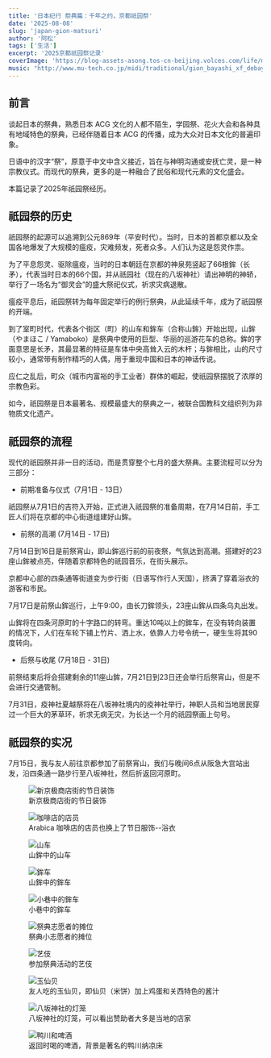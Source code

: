 ```yaml
---
title: '日本纪行 祭典篇：千年之约，京都祇园祭'
date: '2025-08-08'
slug: 'japan-gion-matsuri'
author: '阿松'
tags: ['生活']
excerpt: '2025京都祇园祭记录'
coverImage: 'https://blog-assets-asong.tos-cn-beijing.volces.com/life/matsuri/gionmatsuti_cover.jpg'
music: "http://www.mu-tech.co.jp/midi/traditional/gion_bayashi_xf_debayashi.mp3"
---
```


## 前言
谈起日本的祭典，熟悉日本 ACG 文化的人都不陌生，学园祭、花火大会和各种具有地域特色的祭典，已经伴随着日本 ACG 的传播，成为大众对日本文化的普遍印象。

日语中的汉字“祭”，原意于中文中含义接近，旨在与神明沟通或安抚亡灵，是一种宗教仪式。而现代的祭典，更多的是一种融合了民俗和现代元素的文化盛会。

本篇记录了2025年祇园祭经历。
## 祇园祭的历史
祇园祭的起源可以追溯到公元869年（平安时代）。当时，日本的首都京都以及全国各地爆发了大规模的瘟疫，灾难频发，死者众多。人们认为这是怨灵作祟。

为了平息怨灵、驱除瘟疫，当时的日本朝廷在京都的神泉苑竖起了66根鉾（长矛），代表当时日本的66个国，并从祇园社（现在的八坂神社）请出神明的神轿，举行了一场名为“御灵会”的盛大祭祀仪式，祈求灾病退散。

瘟疫平息后，祇园祭转为每年固定举行的例行祭典，从此延续千年，成为了祇园祭的开端。

到了室町时代，代表各个街区（町）的山车和鉾车（合称山鉾）开始出现，山鉾（やまほこ / Yamaboko）是祭典中使用的巨型、华丽的巡游花车的总称。鉾的字面意思是长矛，其最显著的特征是车体中央高耸入云的木杆；与鉾相比，山的尺寸较小，通常带有制作精巧的人偶，用于重现中国和日本的神话传说。

<InlineExplanation explanation="15世纪因将军继承人之争而爆发的内战。各方势力在京都混战 11 年，被视作日本战国时代的开端">应仁之乱</InlineExplanation>后，町众（城市内富裕的手工业者）群体的崛起，使祇园祭摆脱了浓厚的宗教色彩。

如今，祇园祭是日本最著名、规模最盛大的祭典之一，被联合国教科文组织列为非物质文化遗产。
## 祇园祭的流程
现代的祇园祭并非一日的活动，而是贯穿整个七月的盛大祭典。主要流程可以分为三部分：

- 前期准备与仪式（7月1日 - 13日）

祇园祭从7月1日的吉符入开始，正式进入祇园祭的准备周期，在7月14日前，手工匠人们将在京都的中心街道组建好山鉾。

- 前祭的高潮 (7月14日 - 17日)

7月14日到16日是前祭宵山，即山鉾巡行前的前夜祭，气氛达到高潮。搭建好的23座山鉾被点亮，伴随着京都特色的祇园音乐，在街头展示。

京都中心部的四条通等街道变为步行街（日语写作行人天国），挤满了穿着浴衣的游客和市民。

7月17日是前祭山鉾巡行，上午9:00，由长刀鉾领头，23座山鉾从四条乌丸出发。

山鉾将在四条河原町的十字路口的转弯。重达10吨以上的鉾车，在没有转向装置的情况下，人们在车轮下铺上竹片、洒上水，依靠人力号令统一，硬生生将其90度转向。

- 后祭与收尾 (7月18日 - 31日)

前祭结束后将会搭建剩余的11座山鉾，7月21日到23日还会举行后祭宵山，但是不会进行交通管制。

7月31日，疫神社夏越祭将在八坂神社境内的疫神社举行，神职人员和当地居民穿过一个巨大的茅草环，祈求无病无灾，为长达一个月的祇园祭画上句号。

## 祇园祭的实况

7月15日，我与友人前往京都参加了前祭宵山，我们与晚间6点从阪急大宫站出发，沿四条通一路步行至八坂神社，然后折返回河原町。

<figure>
    <img src="https://blog-assets-asong.tos-cn-beijing.volces.com/life/matsuri/shinkyogoku.jpg" alt="新京极商店街的节日装饰" />
    <figcaption style={{textAlign: 'center'}}>新京极商店街的节日装饰</figcaption>
</figure>

<figure>
    <img src="https://blog-assets-asong.tos-cn-beijing.volces.com/life/matsuri/arabica_kimono_girl.jpg" alt="咖啡店的店员" />
    <figcaption style={{textAlign: 'center'}}>Arabica 咖啡店的店员也换上了节日服饰--浴衣</figcaption>
</figure>

<figure>
    <img src="https://blog-assets-asong.tos-cn-beijing.volces.com/life/matsuri/yama_1.jpg" alt="山车" />
    <figcaption style={{textAlign: 'center'}}>山鉾中的山车</figcaption>
</figure>

<figure>
    <img src="https://blog-assets-asong.tos-cn-beijing.volces.com/life/matsuri/yamahoko.jpg" alt="鉾车" />
    <figcaption style={{textAlign: 'center'}}>山鉾中的鉾车</figcaption>
</figure>

<figure>
    <img src="https://blog-assets-asong.tos-cn-beijing.volces.com/life/matsuri/yamahoko_crowd.jpg" alt="小巷中的鉾车" />
    <figcaption style={{textAlign: 'center'}}>小巷中的鉾车</figcaption>
</figure>

<figure>
    <img src="https://blog-assets-asong.tos-cn-beijing.volces.com/life/matsuri/stall_girl.jpg" alt="祭典志愿者的摊位" />
    <figcaption style={{textAlign: 'center'}}>祭典小志愿者的摊位</figcaption>
</figure>

<figure>
    <img src="https://blog-assets-asong.tos-cn-beijing.volces.com/life/matsuri/geisha.jpg" alt="艺伎" />
    <figcaption style={{textAlign: 'center'}}>参加祭典活动的艺伎</figcaption>
</figure>

<figure>
    <img src="https://blog-assets-asong.tos-cn-beijing.volces.com/life/matsuri/tamasen.jpg" alt="玉仙贝" />
    <figcaption style={{textAlign: 'center'}}>友人吃的玉仙贝，即仙贝（米饼）加上鸡蛋和关西特色的酱汁</figcaption>
</figure>

<figure>
    <img src="https://blog-assets-asong.tos-cn-beijing.volces.com/life/matsuri/yasaka_lantern.jpg" alt="八坂神社的灯笼" />
    <figcaption style={{textAlign: 'center'}}>八坂神社的灯笼，可以看出赞助者大多是当地的店家</figcaption>
</figure>

<figure>
    <img src="https://blog-assets-asong.tos-cn-beijing.volces.com/life/matsuri/kumogawa_beer.jpg" alt="鸭川和啤酒" />
    <figcaption style={{textAlign: 'center'}}>返回时喝的啤酒，背景是著名的鸭川纳凉床</figcaption>
</figure>